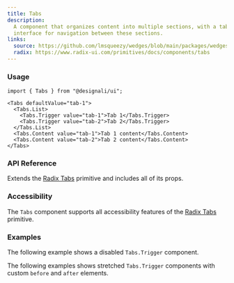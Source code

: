 ```yaml
---
title: Tabs
description:
  A component that organizes content into multiple sections, with a tabbed
  interface for navigation between these sections.
links:
  source: https://github.com/lmsqueezy/wedges/blob/main/packages/wedges/src/components/Tabs/Tabs.tsx
  radix: https://www.radix-ui.com/primitives/docs/components/tabs
---
```


<PreviewComponent name="tabs/preview" />

### Usage

```tsx
import { Tabs } from "@designali/ui";
```

```tsx showLineNumbers
<Tabs defaultValue="tab-1">
  <Tabs.List>
    <Tabs.Trigger value="tab-1">Tab 1</Tabs.Trigger>
    <Tabs.Trigger value="tab-2">Tab 2</Tabs.Trigger>
  </Tabs.List>
  <Tabs.Content value="tab-1">Tab 1 content</Tabs.Content>
  <Tabs.Content value="tab-2">Tab 2 content</Tabs.Content>
</Tabs>
```

### API Reference

Extends the
<a href="https://www.radix-ui.com/primitives/docs/components/tabs" rel="nofollow noreferrer" target="_blank">Radix
Tabs</a> primitive and includes all of its props.

### Accessibility

The `Tabs` component supports all accessibility features of the
<a href="https://www.radix-ui.com/primitives/docs/components/tabs#accessibility" target="_blank" rel="nofollow noreferrer">Radix
Tabs</a> primitive.

### Examples

<PreviewComponent name="tabs/example-1" />

The following example shows a disabled `Tabs.Trigger` component.

<PreviewComponent name="tabs/example-2" />

The following examples shows stretched `Tabs.Trigger` components with custom
`before` and `after` elements.

<PreviewComponent name="tabs/example-3" />
